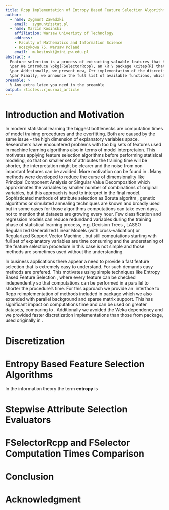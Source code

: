 ```yaml
---
title: Rcpp Implementation of Entropy Based Feature Selection Algorithms with Sparse Matrix Support
author:
  - name: Zygmunt Zawadzki
    email:  zygmunt@zstat.pl
  - name: Marcin Kosiński
    affiliation: Warsaw Univeristy of Technology
    address:
    - Faculty of Mathematics and Information Science
    - Koszykowa 75, Warsaw Poland
    email:  m.kosinski@mini.pw.edu.pl
abstract: > 
  Feature selection is a process of extracting valuable features that have significant influence on dependent variable. Time efficient feature selection algorithms are still an active field of research and are in the high demand in the machine learning area.  
  \par We introduce \pkg{FSelectorRcpp}, an \R \ package \citep{R} that includes entropy based feature selection algorithms. Methods presented in this package are not new, they were reimplemented in C++ and originally come from \pkg{FSelector} package \citep{FSelector}, but we provide many technical improvements. Our reimplementation occures to have shorter computation times, it does not require earlier Java nor Weka \citep{Hall:2009:WDM:1656274.1656278} installation and provides support for sparse matrix format of data, e.g. presented in \pkg{Matrix} package \citep{Matrix}. This approach facilitates software installation and improves work with bigger datasets, in comparison to the base \R \ implementation in \pkg{FSelector}, which is even not optimal in the sense of \R \ code.
  \par Additionally, we present new, C++ implementation of the discretization method for continuous variables called Multi-Interval Discretization (MDL) method \citep{Fayyad1993}, which is required in entropy calculations during the feature selection process in showed methods. By default, regular \pkg{FSelector} implementation uses \pkg{RWeka} package \citep{Hornik2009} for discretization and \pkg{entropy} \citep{entropy} for entropy calculations - for both we also attach the computation times comparison.
  \par Finally, we announce the full list of available functions, which are divided to 2 groups: entropy based feature selection methods and stepwise attribute selection functions that might use any evaluator to choose propoer features, e.g. presented entropy based algorithms.
preamble: >
  % Any extra latex you need in the preamble
output: rticles::rjournal_article
---
```


# Introduction and Motivation

In modern statistical learning the biggest bottlenecks are computation times of model training procedures and the overfitting. Both are caused by the same issue - the high dimension of explanatory variables space. Researchers have encountered problems with too big sets of features used in machine learning algorithms also in terms of model interpretaion. This motivates applying feature selection algorithms before performing statisical modeling, so that on smaller set of attributes the training time will be shorter, the interpretation might be clearer and the noise from non important features can be avoided. More motivation can be found in \cite{John94irrelevantfeatures}.
\par Many methods were developed to reduce the curse of dimensionality like Principal Component Analysis \citep{PCA:14786440109462720} or Singular Value Decomposition \citep{eckart1936approximation} which approximates the variables by smaller number of combinations of original variables, but this approach is hard to interpret in the final model. 
\par Sophisticated methods of attribute selection as Boruta algoritm \citep{Boruta}, genetic algorithms \citep{geneticAlgo, FedCSIS2013l106} or simulated annealing techniques \citep{Khachaturyan:a19748} are known and broadly used but in some cases for those algorithms computations can take even days, not to mention that datasets are growing every hour.
\par Few classification and regression models can reduce redundand variables during the training phase of statistical learning process, e.g. Decision Trees \citep{Rokach:2008:DMD:1796114, cart84}, LASSO Regularized Generalized Linear Models (with cross-validation) \citep{glmnet} or Regularized Support Vector Machine \citep{Xu:2009:RRS:1577069.1755834}, but still computations starting with full set of explanatory variables are time consuming and the understaning of the feature selection procedure in this case is not simple and those methods are sometimes used without the understanding.
\par In business applications there appear a need to provide a fast feature selection that is extremely easy to understand. For such demands easy methods are prefered. This motivates using simple techniques like Entropy Based Feature Selection \citep{Largeron:2011:EBF:1982185.1982389}, where every feature can be checked independently so that computations can be performed in a parallel to shorter the procedure's time. For this approach we provide an \R \ interface to Rcpp reimplementation \citep{Rcpp} of methods included in \pkg{FSelector} package which we also extended with parallel background and sparse matrix support. This has significant impact on computations time and can be used on greater datasets, comparing to \pkg{FSelector}. Additionally we avoided the Weka \citep{Hall:2009:WDM:1656274.1656278} dependency and we provided faster discretization implementations than those from \pkg{entropy} package, used originally in \pkg{FSelector}.

# Discretization

# Entropy Based Feature Selection Algorithms

In the information theory the term **entropy** \citep{Shannon:2001:MTC:584091.584093} is 

# Stepwise Attribute Selection Evaluators

# FSelectorRcpp and FSelector Computation Times Comparison

# Conclusion

# Acknowledgment


\bibliography{RJreferences}
